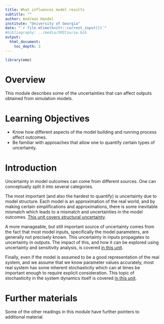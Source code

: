 ```yaml
---
title: What influences model results
subtitle: ""
author: Andreas Handel
institute: "University of Georgia"
date: "`r file.mtime(knitr::current_input())`"
#bibliography: ../media/SMICourse.bib
output: 
  html_document:
    toc_depth: 3
---
```


```r
library(emo)
```


# Overview
This module describes some of the uncertainties that can affect outputs obtained from simulation models.

# Learning Objectives
* Know how different aspects of the model building and running process affect outcomes.
* Be familiar with approaches that allow one to quantify certain types of uncertainty.


# Introduction

Uncertainty in model outcomes can come from different sources. One can conceptually split it into several categories. 

The most important (and also the hardest to quantify) is uncertainty due to model structure. Each model is an approximation of the real world, and by making certain simplifications and approximations, there is some inevitable mismatch which leads to a mismatch and uncertainties in the model outcomes. [This unit covers structural uncertainty](https://andreashandel.github.io/SMIcourse/Structural_Uncertainty.html).

A more manageable, but still important source of uncertainty comes from the fact that most model inputs, specifically the model parameters, are generally not precisely known. This uncertainty in inputs propagates to uncertainty in outputs. The impact of this, and how it can be explored using uncertainty and sensitivity analysis, is covered [in this unit](https://andreashandel.github.io/SMIcourse/Parameter_Uncertainty.html).

Finally, even if the model is assumed to be a good representation of the real system, and we assume that we know parameter values accurately, most real system has some inherent stochasticity which can at times be important enough to require explicit consideration. This topic of stochasticity in the system dynamics itself is covered [in this unit](https://andreashandel.github.io/SMIcourse/Model_Stochasticity.html).

# Further materials

Some of the other readings in this module have further pointers to additional material.
